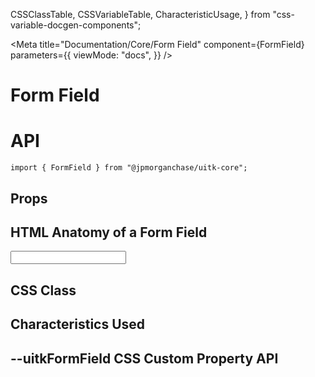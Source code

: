   CSSClassTable,
  CSSVariableTable,
  CharacteristicUsage,
} from "css-variable-docgen-components";

<Meta
  title="Documentation/Core/Form Field"
  component={FormField}
  parameters={{
    viewMode: "docs",
  }}
/>

# Form Field

# API

```
import { FormField } from "@jpmorganchase/uitk-core";
```

## Props

<ArgsTable of={FormField} />

## HTML Anatomy of a Form Field

<Canvas>
  <ComponentAnatomy showControls={false}>
    <FormField helperText="Sample helper text" label="Default Form Field label">
      <Input defaultValue="Value" />
    </FormField>
  </ComponentAnatomy>
</Canvas>

## CSS Class

<CSSClassTable of={FormField} />

## Characteristics Used

<CharacteristicUsage of={FormField} />

## --uitkFormField CSS Custom Property API

<CSSVariableTable of={FormField} />
